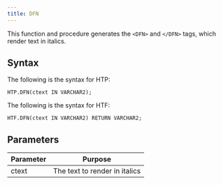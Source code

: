 ```yaml
---
title: DFN
---
```


This function and procedure generates the `<DFN>` and `</DFN>` tags, which render text in italics.

## Syntax 

The following is the syntax for HTP:

```
HTP.DFN(ctext IN VARCHAR2);
```

The following is the syntax for HTF:

```
HTF.DFN(ctext IN VARCHAR2) RETURN VARCHAR2;
```

## Parameters 

| Parameter | Purpose  |
| --------- | -------- |
| ctext | The text to render in italics |


